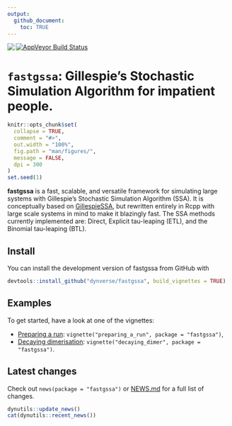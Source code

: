 ```yaml
---
output: 
  github_document:
    toc: TRUE
---
```


<!-- README.md is generated from README.Rmd. Please edit that file -->

<a href="https://travis-ci.org/dynverse/fastgssa"><img src="https://travis-ci.org/dynverse/fastgssa.svg" align="left"></a> <a href="https://codecov.io/gh/dynverse/fastgssa"> [![AppVeyor Build Status](https://ci.appveyor.com/api/projects/status/github/dynverse/fastgssa?branch=master&svg=true)](https://ci.appveyor.com/project/dynverse/fastgssa)

# `fastgssa`: Gillespie's Stochastic Simulation Algorithm for impatient people.

```r
knitr::opts_chunk$set(
  collapse = TRUE,
  comment = "#>",
  out.width = "100%",
  fig.path = "man/figures/",
  message = FALSE,
  dpi = 300
)
set.seed(1)
```

**fastgssa** is a fast, scalable, and versatile framework for simulating large systems with 
Gillespie's Stochastic Simulation Algorithm (SSA). It is conceptually based on 
[GillespieSSA](https://cran.r-project.org/web/packages/GillespieSSA/index.html),
but rewritten entirely in Rcpp with large scale systems in mind to make
it blazingly fast. The SSA methods currently implemented are: Direct, Explicit
tau-leaping (ETL), and the Binomial tau-leaping (BTL).

## Install

You can install the development version of fastgssa from GitHub with

```R
devtools::install_github("dynverse/fastgssa", build_vignettes = TRUE)
```

## Examples

To get started, have a look at one of the vignettes:

* [Preparing a run](vignettes/preparing_a_run.md): `vignette("preparing_a_run", package = "fastgssa")`,
* [Decaying dimerisation](vignettes/decaying_dimer.md): `vignette("decaying_dimer", package = "fastgssa")`.

## Latest changes

Check out `news(package = "fastgssa")` or [NEWS.md](inst/NEWS.md) for a full list of changes.

<!-- This section gets automatically generated from inst/NEWS.md, and also generates inst/NEWS -->

```r
dynutils::update_news()
cat(dynutils::recent_news())
```
